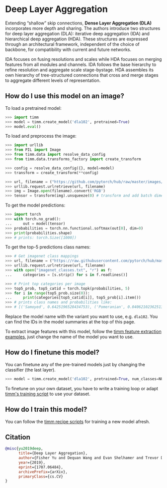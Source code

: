 # Deep Layer Aggregation

Extending  “shallow” skip connections, **Dense Layer Aggregation (DLA)** incorporates more depth and sharing. The authors introduce two structures for deep layer aggregation (DLA): iterative deep aggregation (IDA) and hierarchical deep aggregation (HDA). These structures are expressed through an architectural framework, independent of the choice of backbone, for compatibility with current and future networks. 

IDA focuses on fusing resolutions and scales while HDA focuses on merging features from all modules and channels. IDA follows the base hierarchy to refine resolution and aggregate scale stage-bystage. HDA assembles its own hierarchy of tree-structured connections that cross and merge stages to aggregate different levels of representation. 

## How do I use this model on an image?

To load a pretrained model:

```py
>>> import timm
>>> model = timm.create_model('dla102', pretrained=True)
>>> model.eval()
```

To load and preprocess the image:

```py 
>>> import urllib
>>> from PIL import Image
>>> from timm.data import resolve_data_config
>>> from timm.data.transforms_factory import create_transform

>>> config = resolve_data_config({}, model=model)
>>> transform = create_transform(**config)

>>> url, filename = ("https://github.com/pytorch/hub/raw/master/images/dog.jpg", "dog.jpg")
>>> urllib.request.urlretrieve(url, filename)
>>> img = Image.open(filename).convert('RGB')
>>> tensor = transform(img).unsqueeze(0) # transform and add batch dimension
```

To get the model predictions:

```py
>>> import torch
>>> with torch.no_grad():
...     out = model(tensor)
>>> probabilities = torch.nn.functional.softmax(out[0], dim=0)
>>> print(probabilities.shape)
>>> # prints: torch.Size([1000])
```

To get the top-5 predictions class names:

```py
>>> # Get imagenet class mappings
>>> url, filename = ("https://raw.githubusercontent.com/pytorch/hub/master/imagenet_classes.txt", "imagenet_classes.txt")
>>> urllib.request.urlretrieve(url, filename) 
>>> with open("imagenet_classes.txt", "r") as f:
...     categories = [s.strip() for s in f.readlines()]

>>> # Print top categories per image
>>> top5_prob, top5_catid = torch.topk(probabilities, 5)
>>> for i in range(top5_prob.size(0)):
...     print(categories[top5_catid[i]], top5_prob[i].item())
>>> # prints class names and probabilities like:
>>> # [('Samoyed', 0.6425196528434753), ('Pomeranian', 0.04062102362513542), ('keeshond', 0.03186424449086189), ('white wolf', 0.01739676296710968), ('Eskimo dog', 0.011717947199940681)]
```

Replace the model name with the variant you want to use, e.g. `dla102`. You can find the IDs in the model summaries at the top of this page.

To extract image features with this model, follow the [timm feature extraction examples](../feature_extraction), just change the name of the model you want to use.

## How do I finetune this model?

You can finetune any of the pre-trained models just by changing the classifier (the last layer).

```py
>>> model = timm.create_model('dla102', pretrained=True, num_classes=NUM_FINETUNE_CLASSES)
```
To finetune on your own dataset, you have to write a training loop or adapt [timm's training
script](https://github.com/rwightman/pytorch-image-models/blob/master/train.py) to use your dataset.

## How do I train this model?

You can follow the [timm recipe scripts](../scripts) for training a new model afresh.

## Citation

```BibTeX
@misc{yu2019deep,
      title={Deep Layer Aggregation}, 
      author={Fisher Yu and Dequan Wang and Evan Shelhamer and Trevor Darrell},
      year={2019},
      eprint={1707.06484},
      archivePrefix={arXiv},
      primaryClass={cs.CV}
}
```

<!--
Type: model-index
Collections:
- Name: DLA
  Paper:
    Title: Deep Layer Aggregation
    URL: https://paperswithcode.com/paper/deep-layer-aggregation
Models:
- Name: dla102
  In Collection: DLA
  Metadata:
    FLOPs: 7192952808
    Parameters: 33270000
    File Size: 135290579
    Architecture:
    - 1x1 Convolution
    - Batch Normalization
    - Convolution
    - DLA Bottleneck Residual Block
    - DLA Residual Block
    - Global Average Pooling
    - Max Pooling
    - ReLU
    - Residual Block
    - Residual Connection
    - Softmax
    Tasks:
    - Image Classification
    Training Techniques:
    - SGD with Momentum
    - Weight Decay
    Training Data:
    - ImageNet
    Training Resources: 8x GPUs
    ID: dla102
    LR: 0.1
    Epochs: 120
    Layers: 102
    Crop Pct: '0.875'
    Momentum: 0.9
    Batch Size: 256
    Image Size: '224'
    Weight Decay: 0.0001
    Interpolation: bilinear
  Code: https://github.com/rwightman/pytorch-image-models/blob/d8e69206be253892b2956341fea09fdebfaae4e3/timm/models/dla.py#L410
  Weights: http://dl.yf.io/dla/models/imagenet/dla102-d94d9790.pth
  Results:
  - Task: Image Classification
    Dataset: ImageNet
    Metrics:
      Top 1 Accuracy: 78.03%
      Top 5 Accuracy: 93.95%
- Name: dla102x
  In Collection: DLA
  Metadata:
    FLOPs: 5886821352
    Parameters: 26310000
    File Size: 107552695
    Architecture:
    - 1x1 Convolution
    - Batch Normalization
    - Convolution
    - DLA Bottleneck Residual Block
    - DLA Residual Block
    - Global Average Pooling
    - Max Pooling
    - ReLU
    - Residual Block
    - Residual Connection
    - Softmax
    Tasks:
    - Image Classification
    Training Techniques:
    - SGD with Momentum
    - Weight Decay
    Training Data:
    - ImageNet
    Training Resources: 8x GPUs
    ID: dla102x
    LR: 0.1
    Epochs: 120
    Layers: 102
    Crop Pct: '0.875'
    Momentum: 0.9
    Batch Size: 256
    Image Size: '224'
    Weight Decay: 0.0001
    Interpolation: bilinear
  Code: https://github.com/rwightman/pytorch-image-models/blob/d8e69206be253892b2956341fea09fdebfaae4e3/timm/models/dla.py#L418
  Weights: http://dl.yf.io/dla/models/imagenet/dla102x-ad62be81.pth
  Results:
  - Task: Image Classification
    Dataset: ImageNet
    Metrics:
      Top 1 Accuracy: 78.51%
      Top 5 Accuracy: 94.23%
- Name: dla102x2
  In Collection: DLA
  Metadata:
    FLOPs: 9343847400
    Parameters: 41280000
    File Size: 167645295
    Architecture:
    - 1x1 Convolution
    - Batch Normalization
    - Convolution
    - DLA Bottleneck Residual Block
    - DLA Residual Block
    - Global Average Pooling
    - Max Pooling
    - ReLU
    - Residual Block
    - Residual Connection
    - Softmax
    Tasks:
    - Image Classification
    Training Techniques:
    - SGD with Momentum
    - Weight Decay
    Training Data:
    - ImageNet
    Training Resources: 8x GPUs
    ID: dla102x2
    LR: 0.1
    Epochs: 120
    Layers: 102
    Crop Pct: '0.875'
    Momentum: 0.9
    Batch Size: 256
    Image Size: '224'
    Weight Decay: 0.0001
    Interpolation: bilinear
  Code: https://github.com/rwightman/pytorch-image-models/blob/d8e69206be253892b2956341fea09fdebfaae4e3/timm/models/dla.py#L426
  Weights: http://dl.yf.io/dla/models/imagenet/dla102x2-262837b6.pth
  Results:
  - Task: Image Classification
    Dataset: ImageNet
    Metrics:
      Top 1 Accuracy: 79.44%
      Top 5 Accuracy: 94.65%
- Name: dla169
  In Collection: DLA
  Metadata:
    FLOPs: 11598004200
    Parameters: 53390000
    File Size: 216547113
    Architecture:
    - 1x1 Convolution
    - Batch Normalization
    - Convolution
    - DLA Bottleneck Residual Block
    - DLA Residual Block
    - Global Average Pooling
    - Max Pooling
    - ReLU
    - Residual Block
    - Residual Connection
    - Softmax
    Tasks:
    - Image Classification
    Training Techniques:
    - SGD with Momentum
    - Weight Decay
    Training Data:
    - ImageNet
    Training Resources: 8x GPUs
    ID: dla169
    LR: 0.1
    Epochs: 120
    Layers: 169
    Crop Pct: '0.875'
    Momentum: 0.9
    Batch Size: 256
    Image Size: '224'
    Weight Decay: 0.0001
    Interpolation: bilinear
  Code: https://github.com/rwightman/pytorch-image-models/blob/d8e69206be253892b2956341fea09fdebfaae4e3/timm/models/dla.py#L434
  Weights: http://dl.yf.io/dla/models/imagenet/dla169-0914e092.pth
  Results:
  - Task: Image Classification
    Dataset: ImageNet
    Metrics:
      Top 1 Accuracy: 78.69%
      Top 5 Accuracy: 94.33%
- Name: dla34
  In Collection: DLA
  Metadata:
    FLOPs: 3070105576
    Parameters: 15740000
    File Size: 63228658
    Architecture:
    - 1x1 Convolution
    - Batch Normalization
    - Convolution
    - DLA Bottleneck Residual Block
    - DLA Residual Block
    - Global Average Pooling
    - Max Pooling
    - ReLU
    - Residual Block
    - Residual Connection
    - Softmax
    Tasks:
    - Image Classification
    Training Techniques:
    - SGD with Momentum
    - Weight Decay
    Training Data:
    - ImageNet
    ID: dla34
    LR: 0.1
    Epochs: 120
    Layers: 32
    Crop Pct: '0.875'
    Momentum: 0.9
    Batch Size: 256
    Image Size: '224'
    Weight Decay: 0.0001
    Interpolation: bilinear
  Code: https://github.com/rwightman/pytorch-image-models/blob/d8e69206be253892b2956341fea09fdebfaae4e3/timm/models/dla.py#L362
  Weights: http://dl.yf.io/dla/models/imagenet/dla34-ba72cf86.pth
  Results:
  - Task: Image Classification
    Dataset: ImageNet
    Metrics:
      Top 1 Accuracy: 74.62%
      Top 5 Accuracy: 92.06%
- Name: dla46_c
  In Collection: DLA
  Metadata:
    FLOPs: 583277288
    Parameters: 1300000
    File Size: 5307963
    Architecture:
    - 1x1 Convolution
    - Batch Normalization
    - Convolution
    - DLA Bottleneck Residual Block
    - DLA Residual Block
    - Global Average Pooling
    - Max Pooling
    - ReLU
    - Residual Block
    - Residual Connection
    - Softmax
    Tasks:
    - Image Classification
    Training Techniques:
    - SGD with Momentum
    - Weight Decay
    Training Data:
    - ImageNet
    ID: dla46_c
    LR: 0.1
    Epochs: 120
    Layers: 46
    Crop Pct: '0.875'
    Momentum: 0.9
    Batch Size: 256
    Image Size: '224'
    Weight Decay: 0.0001
    Interpolation: bilinear
  Code: https://github.com/rwightman/pytorch-image-models/blob/d8e69206be253892b2956341fea09fdebfaae4e3/timm/models/dla.py#L369
  Weights: http://dl.yf.io/dla/models/imagenet/dla46_c-2bfd52c3.pth
  Results:
  - Task: Image Classification
    Dataset: ImageNet
    Metrics:
      Top 1 Accuracy: 64.87%
      Top 5 Accuracy: 86.29%
- Name: dla46x_c
  In Collection: DLA
  Metadata:
    FLOPs: 544052200
    Parameters: 1070000
    File Size: 4387641
    Architecture:
    - 1x1 Convolution
    - Batch Normalization
    - Convolution
    - DLA Bottleneck Residual Block
    - DLA Residual Block
    - Global Average Pooling
    - Max Pooling
    - ReLU
    - Residual Block
    - Residual Connection
    - Softmax
    Tasks:
    - Image Classification
    Training Techniques:
    - SGD with Momentum
    - Weight Decay
    Training Data:
    - ImageNet
    ID: dla46x_c
    LR: 0.1
    Epochs: 120
    Layers: 46
    Crop Pct: '0.875'
    Momentum: 0.9
    Batch Size: 256
    Image Size: '224'
    Weight Decay: 0.0001
    Interpolation: bilinear
  Code: https://github.com/rwightman/pytorch-image-models/blob/d8e69206be253892b2956341fea09fdebfaae4e3/timm/models/dla.py#L378
  Weights: http://dl.yf.io/dla/models/imagenet/dla46x_c-d761bae7.pth
  Results:
  - Task: Image Classification
    Dataset: ImageNet
    Metrics:
      Top 1 Accuracy: 65.98%
      Top 5 Accuracy: 86.99%
- Name: dla60
  In Collection: DLA
  Metadata:
    FLOPs: 4256251880
    Parameters: 22040000
    File Size: 89560235
    Architecture:
    - 1x1 Convolution
    - Batch Normalization
    - Convolution
    - DLA Bottleneck Residual Block
    - DLA Residual Block
    - Global Average Pooling
    - Max Pooling
    - ReLU
    - Residual Block
    - Residual Connection
    - Softmax
    Tasks:
    - Image Classification
    Training Techniques:
    - SGD with Momentum
    - Weight Decay
    Training Data:
    - ImageNet
    ID: dla60
    LR: 0.1
    Epochs: 120
    Layers: 60
    Dropout: 0.2
    Crop Pct: '0.875'
    Momentum: 0.9
    Batch Size: 256
    Image Size: '224'
    Weight Decay: 0.0001
    Interpolation: bilinear
  Code: https://github.com/rwightman/pytorch-image-models/blob/d8e69206be253892b2956341fea09fdebfaae4e3/timm/models/dla.py#L394
  Weights: http://dl.yf.io/dla/models/imagenet/dla60-24839fc4.pth
  Results:
  - Task: Image Classification
    Dataset: ImageNet
    Metrics:
      Top 1 Accuracy: 77.04%
      Top 5 Accuracy: 93.32%
- Name: dla60_res2net
  In Collection: DLA
  Metadata:
    FLOPs: 4147578504
    Parameters: 20850000
    File Size: 84886593
    Architecture:
    - 1x1 Convolution
    - Batch Normalization
    - Convolution
    - DLA Bottleneck Residual Block
    - DLA Residual Block
    - Global Average Pooling
    - Max Pooling
    - ReLU
    - Residual Block
    - Residual Connection
    - Softmax
    Tasks:
    - Image Classification
    Training Techniques:
    - SGD with Momentum
    - Weight Decay
    Training Data:
    - ImageNet
    ID: dla60_res2net
    Layers: 60
    Crop Pct: '0.875'
    Image Size: '224'
    Interpolation: bilinear
  Code: https://github.com/rwightman/pytorch-image-models/blob/d8e69206be253892b2956341fea09fdebfaae4e3/timm/models/dla.py#L346
  Weights: https://github.com/rwightman/pytorch-image-models/releases/download/v0.1-res2net/res2net_dla60_4s-d88db7f9.pth
  Results:
  - Task: Image Classification
    Dataset: ImageNet
    Metrics:
      Top 1 Accuracy: 78.46%
      Top 5 Accuracy: 94.21%
- Name: dla60_res2next
  In Collection: DLA
  Metadata:
    FLOPs: 3485335272
    Parameters: 17030000
    File Size: 69639245
    Architecture:
    - 1x1 Convolution
    - Batch Normalization
    - Convolution
    - DLA Bottleneck Residual Block
    - DLA Residual Block
    - Global Average Pooling
    - Max Pooling
    - ReLU
    - Residual Block
    - Residual Connection
    - Softmax
    Tasks:
    - Image Classification
    Training Techniques:
    - SGD with Momentum
    - Weight Decay
    Training Data:
    - ImageNet
    ID: dla60_res2next
    Layers: 60
    Crop Pct: '0.875'
    Image Size: '224'
    Interpolation: bilinear
  Code: https://github.com/rwightman/pytorch-image-models/blob/d8e69206be253892b2956341fea09fdebfaae4e3/timm/models/dla.py#L354
  Weights: https://github.com/rwightman/pytorch-image-models/releases/download/v0.1-res2net/res2next_dla60_4s-d327927b.pth
  Results:
  - Task: Image Classification
    Dataset: ImageNet
    Metrics:
      Top 1 Accuracy: 78.44%
      Top 5 Accuracy: 94.16%
- Name: dla60x
  In Collection: DLA
  Metadata:
    FLOPs: 3544204264
    Parameters: 17350000
    File Size: 70883139
    Architecture:
    - 1x1 Convolution
    - Batch Normalization
    - Convolution
    - DLA Bottleneck Residual Block
    - DLA Residual Block
    - Global Average Pooling
    - Max Pooling
    - ReLU
    - Residual Block
    - Residual Connection
    - Softmax
    Tasks:
    - Image Classification
    Training Techniques:
    - SGD with Momentum
    - Weight Decay
    Training Data:
    - ImageNet
    ID: dla60x
    LR: 0.1
    Epochs: 120
    Layers: 60
    Crop Pct: '0.875'
    Momentum: 0.9
    Batch Size: 256
    Image Size: '224'
    Weight Decay: 0.0001
    Interpolation: bilinear
  Code: https://github.com/rwightman/pytorch-image-models/blob/d8e69206be253892b2956341fea09fdebfaae4e3/timm/models/dla.py#L402
  Weights: http://dl.yf.io/dla/models/imagenet/dla60x-d15cacda.pth
  Results:
  - Task: Image Classification
    Dataset: ImageNet
    Metrics:
      Top 1 Accuracy: 78.25%
      Top 5 Accuracy: 94.02%
- Name: dla60x_c
  In Collection: DLA
  Metadata:
    FLOPs: 593325032
    Parameters: 1320000
    File Size: 5454396
    Architecture:
    - 1x1 Convolution
    - Batch Normalization
    - Convolution
    - DLA Bottleneck Residual Block
    - DLA Residual Block
    - Global Average Pooling
    - Max Pooling
    - ReLU
    - Residual Block
    - Residual Connection
    - Softmax
    Tasks:
    - Image Classification
    Training Techniques:
    - SGD with Momentum
    - Weight Decay
    Training Data:
    - ImageNet
    ID: dla60x_c
    LR: 0.1
    Epochs: 120
    Layers: 60
    Crop Pct: '0.875'
    Momentum: 0.9
    Batch Size: 256
    Image Size: '224'
    Weight Decay: 0.0001
    Interpolation: bilinear
  Code: https://github.com/rwightman/pytorch-image-models/blob/d8e69206be253892b2956341fea09fdebfaae4e3/timm/models/dla.py#L386
  Weights: http://dl.yf.io/dla/models/imagenet/dla60x_c-b870c45c.pth
  Results:
  - Task: Image Classification
    Dataset: ImageNet
    Metrics:
      Top 1 Accuracy: 67.91%
      Top 5 Accuracy: 88.42%
-->